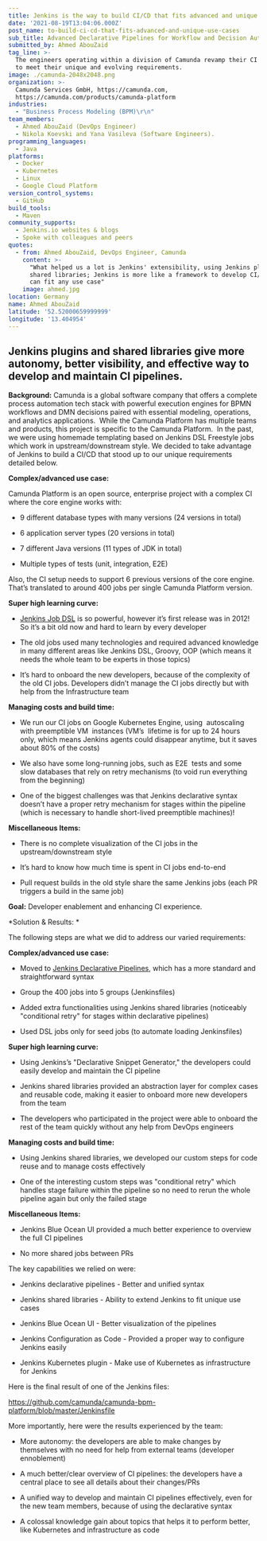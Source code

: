 ```yaml
---
title: Jenkins is the way to build CI/CD that fits advanced and unique use cases
date: '2021-08-19T13:04:06.000Z'
post_name: to-build-ci-cd-that-fits-advanced-and-unique-use-cases
sub_title: Advanced Declarative Pipelines for Workflow and Decision Automation Platform
submitted_by: Ahmed AbouZaid
tag_line: >-
  The engineers operating within a division of Camunda revamp their CI platform
  to meet their unique and evolving requirements.
image: ./camunda-2048x2048.png
organization: >-
  Camunda Services GmbH, https://camunda.com,
  https://camunda.com/products/camunda-platform
industries:
  - "Business Process Modeling (BPM)\r\n"
team_members:
  - Ahmed AbouZaid (DevOps Engineer)
  - Nikola Koevski and Yana Vasileva (Software Engineers).
programming_languages:
  - Java
platforms:
  - Docker
  - Kubernetes
  - Linux
  - Google Cloud Platform
version_control_systems:
  - GitHub
build_tools:
  - Maven
community_supports:
  - Jenkins.io websites & blogs
  - Spoke with colleagues and peers
quotes:
  - from: Ahmed AbouZaid, DevOps Engineer, Camunda
    content: >-
      "What helped us a lot is Jenkins' extensibility, using Jenkins plugins and
      shared libraries; Jenkins is more like a framework to develop CI/CD that
      can fit any use case"
    image: ahmed.jpg
location: Germany
name: Ahmed AbouZaid
latitude: '52.52000659999999'
longitude: '13.404954'
---
```

## Jenkins plugins and shared libraries give more autonomy, better visibility, and effective way to develop and maintain CI pipelines.

**Background:** Camunda is a global software company that offers a complete process automation tech stack with powerful execution engines for BPMN workflows and DMN decisions paired with essential modeling, operations, and analytics applications.  While the Camunda Platform has multiple teams and products, this project is specific to the Camunda Platform.  In the past, we were using homemade templating based on Jenkins DSL Freestyle jobs which work in upstream/downstream style. We decided to take advantage of Jenkins to build a CI/CD that stood up to our unique requirements detailed below.

**Complex/advanced use case:**

Camunda Platform is an open source, enterprise project with a complex CI where the core engine works with:

-   9 different database types with many versions (24 versions in total)

-   6 application server types (20 versions in total)

-   7 different Java versions (11 types of JDK in total)

-   Multiple types of tests (unit, integration, E2E)

Also, the CI setup needs to support 6 previous versions of the core engine. That’s translated to around 400 jobs per single Camunda Platform version.

**Super high learning curve:**

-   [Jenkins Job DSL](https://plugins.jenkins.io/job-dsl/) is so powerful, however it’s first release was in 2012! So it’s a bit old now and hard to learn by every developer

-   The old jobs used many technologies and required advanced knowledge in many different areas like Jenkins DSL, Groovy, OOP (which means it needs the whole team to be experts in those topics)

-   It’s hard to onboard the new developers, because of the complexity of the old CI jobs. Developers didn’t manage the CI jobs directly but with help from the Infrastructure team

**Managing costs and build time:**

-   We run our CI jobs on Google Kubernetes Engine, using  autoscaling with preemptible VM  instances (VM’s  lifetime is for up to 24 hours  only, which means Jenkins agents could disappear anytime, but it saves about 80% of the costs)

-   We also have some long-running jobs, such as E2E  tests and some slow databases that rely on retry mechanisms (to void run everything from the beginning)

-   One of the biggest challenges was that Jenkins declarative syntax doesn’t have a proper retry mechanism for stages within the pipeline (which is necessary to handle short-lived preemptible machines)!

**Miscellaneous Items:**

-   There is no complete visualization of the CI jobs in the upstream/downstream style

-   It’s hard to know how much time is spent in CI jobs end-to-end

-   Pull request builds in the old style share the same Jenkins jobs (each PR triggers a build in the same job)

**Goal:** Developer enablement and enhancing CI experience.

<Testimonal idx="0" />

\*Solution & Results: \*

The following steps are what we did to address our varied requirements:

**Complex/advanced use case:**

-   Moved to [Jenkins Declarative Pipelines](https://www.jenkins.io/doc/book/pipeline/syntax/), which has a more standard and straightforward syntax

-   Group the 400 jobs into 5 groups (Jenkinsfiles)

-   Added extra functionalities using Jenkins shared libraries (noticeably "conditional retry" for stages within declarative pipelines)

-   Used DSL jobs only for seed jobs (to automate loading Jenkinsfiles)

**Super high learning curve:**

-   Using Jenkins’s "Declarative Snippet Generator," the developers could easily develop and maintain the CI pipeline

-   Jenkins shared libraries provided an abstraction layer for complex cases and reusable code, making it easier to onboard more new developers from the team

-   The developers who participated in the project were able to onboard the rest of the team quickly without any help from DevOps engineers

**Managing costs and build time:**

-   Using Jenkins shared libraries, we developed our custom steps for code reuse and to manage costs effectively

-   One of the interesting custom steps was "conditional retry" which handles stage failure within the pipeline so no need to rerun the whole pipeline again but only the failed stage

**Miscellaneous Items:**

-   Jenkins Blue Ocean UI provided a much better experience to overview the full CI pipelines

-   No more shared jobs between PRs

The key capabilities we relied on were:

-   Jenkins declarative pipelines - Better and unified syntax

-   Jenkins shared libraries - Ability to extend Jenkins to fit unique use cases

-   Jenkins Blue Ocean UI - Better visualization of the pipelines

-   Jenkins Configuration as Code - Provided a proper way to configure Jenkins easily

-   Jenkins Kubernetes plugin - Make use of Kubernetes as infrastructure for Jenkins

Here is the final result of one of the Jenkins files:

<a href="https://github.com/camunda/camunda-bpm-platform/blob/master/Jenkinsfile" class="bare">https://github.com/camunda/camunda-bpm-platform/blob/master/Jenkinsfile</a>

More importantly, here were the results experienced by the team:

-   More autonomy: the developers are able to make changes by themselves with no need for help from external teams (developer ennoblement)

-   A much better/clear overview of CI pipelines: the developers have a central place to see all details about their changes/PRs

-   A unified way to develop and maintain CI pipelines effectively, even for the new team members, because of using the declarative syntax

-   A colossal knowledge gain about topics that helps it to perform better, like Kubernetes and infrastructure as code
